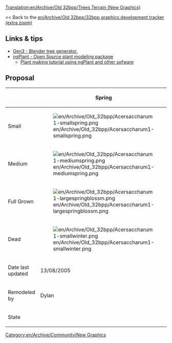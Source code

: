 [[Translation:en/Archive/Old 32bpp/Trees Terrain (New Graphics)]]
[[Category:en/Archive/Community/New Graphics]]

<< Back to the [[en/Archive/Old 32bpp/32bpp graphics development tracker (extra zoom)]]

==Links & tips==
*[http://www.geocities.com/bgen3/ Gen3 - Blender tree generator.]
*[http://ngplant.sourceforge.net/ ngPlant - Open Source plant modeling package]
**[http://yorik.orgfree.com/tutorials/treemaking.html Plant making tutorial using ngPlant and other sofware]

==Proposal==

{| border=1 style="background:#e7ebff;"
! 
! Spring
! Summer
! Autumn
! Winter
|- 
!Small  
| [[File:en/Archive/Old 32bpp/Acersaccharum1-smallspring.png]]
| [[File:en/Archive/Old 32bpp/Acersaccharum1-smallsummer.png]]
| [[File:en/Archive/Old 32bpp/Acersaccharum1-smallautumn.png]]
| [[File:en/Archive/Old 32bpp/Acersaccharum1-smallwinter.png]]
|-
!Medium
| [[File:en/Archive/Old 32bpp/Acersaccharum1-mediumspring.png]]
| [[File:en/Archive/Old 32bpp/Acersaccharum1-mediumsummer.png]]
| [[File:en/Archive/Old 32bpp/Acersaccharum1-mediumautumn.png]]
| [[File:en/Archive/Old 32bpp/Acersaccharum1-mediumwinter.png]]
|-
!Full Grown
| [[File:en/Archive/Old 32bpp/Acersaccharum1-largespringblossm.png]]
| [[File:en/Archive/Old 32bpp/Acersaccharum1-largesummer.png]]
| [[File:en/Archive/Old 32bpp/Acersaccharum1-largeautumn.png]]
| [[File:en/Archive/Old 32bpp/Acersaccharum1-largewintersnow.png]]
|-
!Dead
| [[File:en/Archive/Old 32bpp/Acersaccharum1-smallwinter.png]]
|
|
| [[File:en/Archive/Old 32bpp/Acersaccharum1-largewinter.png]]
|-
!Date last updated
| 13/08/2005
| 13/08/2005
| 13/08/2005
| 13/08/2005
|-
!Remodeled by
| Dylan
|
|
|
|-
!State
{{en/Archive/Old 32bpp/WIP}}
{{en/Archive/Old 32bpp/WIP}}
{{en/Archive/Old 32bpp/WIP}}
{{en/Archive/Old 32bpp/WIP}}
|}